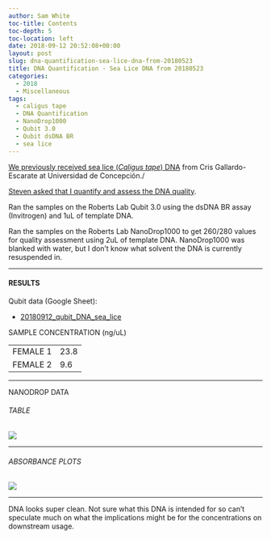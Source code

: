 ```yaml
---
author: Sam White
toc-title: Contents
toc-depth: 5
toc-location: left
date: 2018-09-12 20:52:08+00:00
layout: post
slug: dna-quantification-sea-lice-dna-from-20180523
title: DNA Quantification - Sea Lice DNA from 20180523
categories:
  - 2018
  - Miscellaneous
tags:
  - caligus tape
  - DNA Quantification
  - NanoDrop1000
  - Qubit 3.0
  - Qubit dsDNA BR
  - sea lice
---
```


[We previously received sea lice (_Caligus tape_) DNA](https://robertslab.github.io/sams-notebook/posts/2018/2018-05-23-dna-received-sea-lice-dna-from-cris-gallardo-escarate-at-universidad-de-concepcion/) from Cris Gallardo-Escarate at Universidad de Concepción./

[Steven asked that I quantify and assess the DNA quality](https://github.com/RobertsLab/resources/issues/373).

Ran the samples on the Roberts Lab Qubit 3.0 using the dsDNA BR assay (Invitrogen) and 1uL of template DNA.

Ran the samples on the Roberts Lab NanoDrop1000 to get 260/280 values for quality assessment using 2uL of template DNA. NanoDrop1000 was blanked with water, but I don't know what solvent the DNA is currently resuspended in.



* * *





#### RESULTS



Qubit data (Google Sheet):





  * [20180912_qubit_DNA_sea_lice](https://docs.google.com/spreadsheets/d/1aYYhbSLXPKb81S3fn4fdfp2ZE-RzxlsLUs9tmTJutCQ/edit?usp=sharing)



<table >

<tr >
  SAMPLE
  CONCENTRATION (ng/uL)
</tr>

<tbody >
<tr >
  
<td >FEMALE 1
</td>
  
<td >23.8
</td>
</tr>
<tr >
  
<td >FEMALE 2
</td>
  
<td >9.6
</td>
</tr>
</tbody>
</table>



* * *



NANODROP DATA



###### TABLE



![](https://owl.fish.washington.edu/Athaliana/20180911_DNA_sea_lice.PNG)



* * *





###### ABSORBANCE PLOTS



![](https://owl.fish.washington.edu/Athaliana/20180911_DNA_sea_lice_plots.png)



* * *



DNA looks super clean. Not sure what this DNA is intended for so can't speculate much on what the implications might be for the concentrations on downstream usage.
